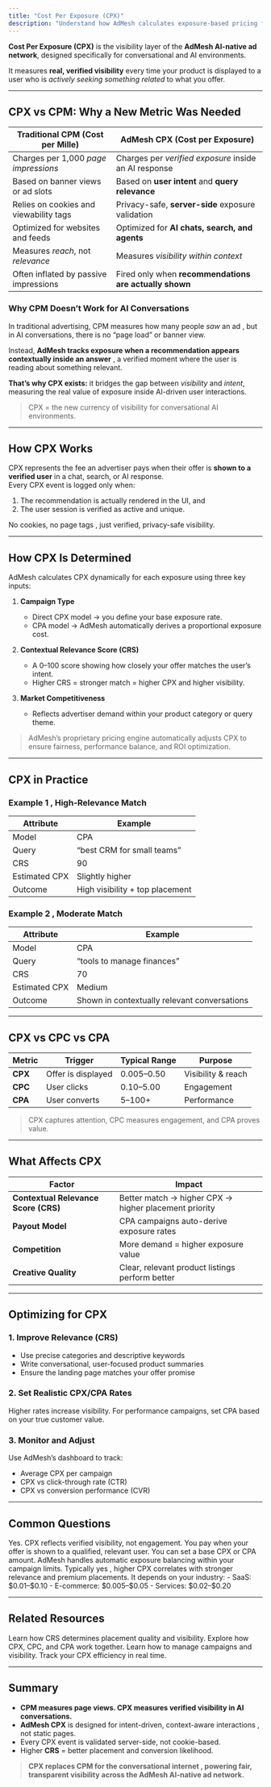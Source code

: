 ```yaml
---
title: "Cost Per Exposure (CPX)"
description: "Understand how AdMesh calculates exposure-based pricing for AI conversations"
---
```


**Cost Per Exposure (CPX)** is the visibility layer of the **AdMesh AI-native ad network**, designed specifically for conversational and AI environments.

It measures **real, verified visibility** every time your product is displayed to a user who is *actively seeking something related* to what you offer.

---

## CPX vs CPM: Why a New Metric Was Needed

| Traditional CPM (Cost per Mille) | AdMesh CPX (Cost per Exposure) |
|----------------------------------|--------------------------------|
| Charges per 1,000 *page impressions* | Charges per *verified exposure* inside an AI response |
| Based on banner views or ad slots | Based on **user intent** and **query relevance** |
| Relies on cookies and viewability tags | Privacy-safe, **server-side** exposure validation |
| Optimized for websites and feeds | Optimized for **AI chats, search, and agents** |
| Measures *reach*, not *relevance* | Measures *visibility within context* |
| Often inflated by passive impressions | Fired only when **recommendations are actually shown** |

### Why CPM Doesn’t Work for AI Conversations

In traditional advertising, CPM measures how many people *saw* an ad ,  but in AI conversations, there is no “page load” or banner view.

Instead, **AdMesh tracks exposure when a recommendation appears contextually inside an answer** ,  a verified moment where the user is reading about something relevant.

**That’s why CPX exists:** it bridges the gap between *visibility* and *intent*, measuring the real value of exposure inside AI-driven user interactions.

> CPX = the new currency of visibility for conversational AI environments.

---

## How CPX Works

CPX represents the fee an advertiser pays when their offer is **shown to a verified user** in a chat, search, or AI response.  
Every CPX event is logged only when:
1. The recommendation is actually rendered in the UI, and  
2. The user session is verified as active and unique.

No cookies, no page tags ,  just verified, privacy-safe visibility.

---

## How CPX Is Determined

AdMesh calculates CPX dynamically for each exposure using three key inputs:

1. **Campaign Type**  
   - Direct CPX model → you define your base exposure rate.  
   - CPA model → AdMesh automatically derives a proportional exposure cost.

2. **Contextual Relevance Score (CRS)**  
   - A 0–100 score showing how closely your offer matches the user’s intent.  
   - Higher CRS = stronger match = higher CPX and higher visibility.

3. **Market Competitiveness**  
   - Reflects advertiser demand within your product category or query theme.  

> AdMesh’s proprietary pricing engine automatically adjusts CPX to ensure fairness, performance balance, and ROI optimization.

---

## CPX in Practice

### Example 1 ,  High-Relevance Match
| Attribute | Example |
|------------|----------|
| Model | CPA |
| Query | “best CRM for small teams” |
| CRS | 90 |
| Estimated CPX | Slightly higher |
| Outcome | High visibility + top placement |

### Example 2 ,  Moderate Match
| Attribute | Example |
|------------|----------|
| Model | CPA |
| Query | “tools to manage finances” |
| CRS | 70 |
| Estimated CPX | Medium |
| Outcome | Shown in contextually relevant conversations |

---

## CPX vs CPC vs CPA

| Metric | Trigger | Typical Range | Purpose |
|--------|----------|---------------|----------|
| **CPX** | Offer is displayed | $0.005–$0.50 | Visibility & reach |
| **CPC** | User clicks | $0.10–$5.00 | Engagement |
| **CPA** | User converts | $5–$100+ | Performance |

> CPX captures attention, CPC measures engagement, and CPA proves value.

---

## What Affects CPX

| Factor | Impact |
|--------|--------|
| **Contextual Relevance Score (CRS)** | Better match → higher CPX → higher placement priority |
| **Payout Model** | CPA campaigns auto-derive exposure rates |
| **Competition** | More demand = higher exposure value |
| **Creative Quality** | Clear, relevant product listings perform better |

---

## Optimizing for CPX

### 1. Improve Relevance (CRS)
- Use precise categories and descriptive keywords  
- Write conversational, user-focused product summaries  
- Ensure the landing page matches your offer promise  

### 2. Set Realistic CPX/CPA Rates
Higher rates increase visibility. For performance campaigns, set CPA based on your true customer value.

### 3. Monitor and Adjust
Use AdMesh’s dashboard to track:
- Average CPX per campaign  
- CPX vs click-through rate (CTR)  
- CPX vs conversion performance (CVR)

---

## Common Questions

<AccordionGroup>
  <Accordion title="Is CPX charged even if no one clicks?">
    Yes. CPX reflects verified visibility, not engagement. You pay when your offer is shown to a qualified, relevant user.
  </Accordion>

  <Accordion title="Can I set a maximum CPX?">
    You can set a base CPX or CPA amount. AdMesh handles automatic exposure balancing within your campaign limits.
  </Accordion>

  <Accordion title="Does a higher CPX mean better performance?">
    Typically yes ,  higher CPX correlates with stronger relevance and premium placements.
  </Accordion>

  <Accordion title="What’s a typical CPX range?">
    It depends on your industry:
    - SaaS: $0.01–$0.10  
    - E-commerce: $0.005–$0.05  
    - Services: $0.02–$0.20  
  </Accordion>
</AccordionGroup>

---

## Related Resources

<CardGroup cols={2}>
  <Card title="Contextual Relevance Score" icon="chart-line" href="/contextual-relevance-score">
    Learn how CRS determines placement quality and visibility.
  </Card>
  <Card title="Pricing Model" icon="dollar-sign" href="/advertisers/pricing">
    Explore how CPX, CPC, and CPA work together.
  </Card>
  <Card title="Advertiser Overview" icon="store" href="/advertisers/overview">
    Learn how to manage campaigns and visibility.
  </Card>
  <Card title="Reports Dashboard" icon="chart-bar" href="/advertisers/reports">
    Track your CPX efficiency in real time.
  </Card>
</CardGroup>

---

## Summary

- **CPM measures page views. CPX measures verified visibility in AI conversations.**  
- **AdMesh CPX** is designed for intent-driven, context-aware interactions ,  not static pages.  
- Every CPX event is validated server-side, not cookie-based.  
- Higher **CRS** = better placement and conversion likelihood.  

> **CPX replaces CPM for the conversational internet ,  powering fair, transparent visibility across the AdMesh AI-native ad network.**
